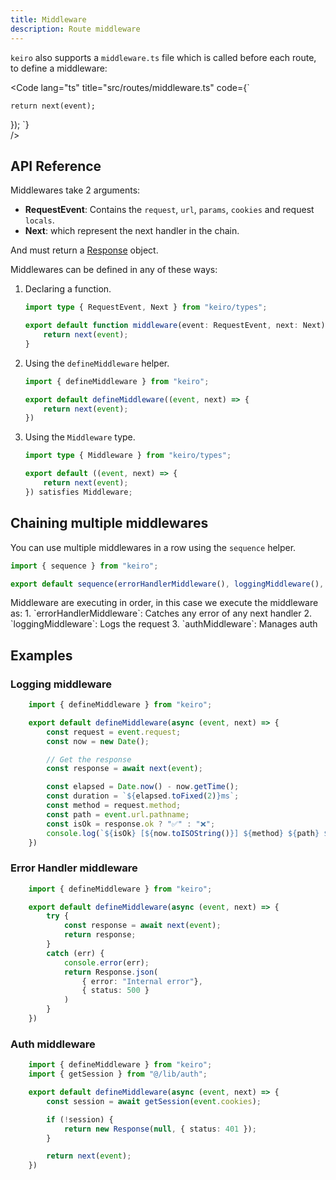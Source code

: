 ```yaml
---
title: Middleware
description: Route middleware
---
```


`keiro` also supports a `middleware.ts` file which is called before each route, to define a middleware:


<Code 
lang="ts" 
title="src/routes/middleware.ts" 
code={`

    return next(event);
});
`}  
/>

## API Reference

Middlewares take 2 arguments:

- **RequestEvent**: Contains the `request`, `url`, `params`, `cookies` and request `locals`.
- **Next**: which represent the next handler in the chain.

And must return a [Response](https://developer.mozilla.org/es/docs/Web/API/Response) object.

Middlewares can be defined in any of these ways:


<Steps>

1. Declaring a function.

    ```ts
    import type { RequestEvent, Next } from "keiro/types";

    export default function middleware(event: RequestEvent, next: Next) {
        return next(event);
    }
    ```

2. Using the `defineMiddleware` helper.

    ```ts
    import { defineMiddleware } from "keiro";

    export default defineMiddleware((event, next) => {
        return next(event);
    })
    ```

3. Using the `Middleware` type.

    ```ts
    import type { Middleware } from "keiro/types";

    export default ((event, next) => {
        return next(event);
    }) satisfies Middleware;
    ```
</Steps>

## Chaining multiple middlewares

You can use multiple middlewares in a row using the `sequence` helper.

```ts
import { sequence } from "keiro";

export default sequence(errorHandlerMiddleware(), loggingMiddleware(), authMiddleware()) 
```


<Aside>
Middleware are executing in order, in this case we execute the middleware as:
1. `errorHandlerMiddleware`: Catches any error of any next handler
2. `loggingMiddleware`: Logs the request
3. `authMiddleware`: Manages auth
</Aside>

## Examples

### Logging middleware

```ts
    import { defineMiddleware } from "keiro";

    export default defineMiddleware(async (event, next) => {
        const request = event.request;
        const now = new Date();

        // Get the response
        const response = await next(event);

        const elapsed = Date.now() - now.getTime();
        const duration = `${elapsed.toFixed(2)}ms`;
        const method = request.method;
        const path = event.url.pathname;
        const isOk = response.ok ? "✅" : "❌";
        console.log(`${isOk} [${now.toISOString()}] ${method} ${path} ${duration}`);
    })
```

### Error Handler middleware

```ts
    import { defineMiddleware } from "keiro";

    export default defineMiddleware(async (event, next) => {
        try {
            const response = await next(event);
            return response;
        }
        catch (err) {
            console.error(err);
            return Response.json(
                { error: "Internal error"}, 
                { status: 500 }
            )
        }
    })
```

### Auth middleware

```ts
    import { defineMiddleware } from "keiro";
    import { getSession } from "@/lib/auth";

    export default defineMiddleware(async (event, next) => {
        const session = await getSession(event.cookies);

        if (!session) {
            return new Response(null, { status: 401 });
        }

        return next(event);
    })
```